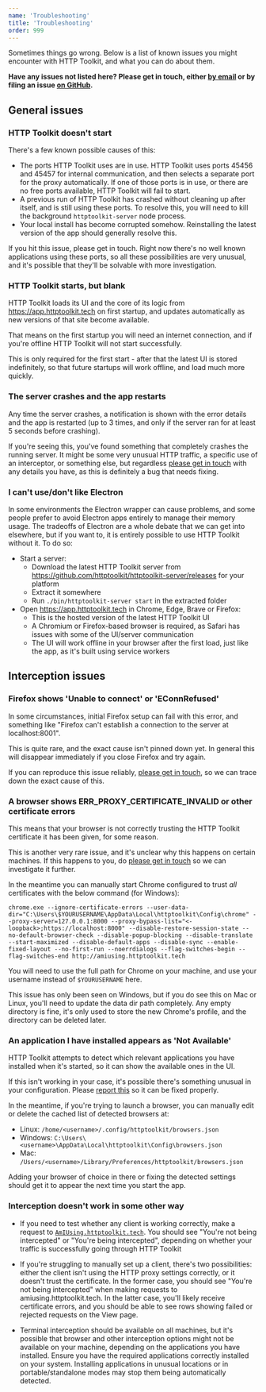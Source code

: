 ```yaml
---
name: 'Troubleshooting'
title: 'Troubleshooting'
order: 999
---
```


Sometimes things go wrong. Below is a list of known issues you might encounter with HTTP Toolkit, and what you can do about them.

**Have any issues not listed here? Please get in touch, either [by email](/contact/) or by filing an issue [on GitHub](https://github.com/httptoolkit/httptoolkit/issues/new/choose).**

## General issues

### HTTP Toolkit doesn't start

There's a few known possible causes of this:

* The ports HTTP Toolkit uses are in use. HTTP Toolkit uses ports 45456 and 45457 for internal communication, and then selects a separate port for the proxy automatically. If one of those ports is in use, or there are no free ports available, HTTP Toolkit will fail to start.
* A previous run of HTTP Toolkit has crashed without cleaning up after itself, and is still using these ports. To resolve this, you will need to kill the background `httptoolkit-server` node process.
* Your local install has become corrupted somehow. Reinstalling the latest version of the app should generally resolve this.

If you hit this issue, please get in touch. Right now there's no well known applications using these ports, so all these possibilities are very unusual, and it's possible that they'll be solvable with more investigation.

### HTTP Toolkit starts, but blank

HTTP Toolkit loads its UI and the core of its logic from https://app.httptoolkit.tech on first startup, and updates automatically as new versions of that site become available.

That means on the first startup you will need an internet connection, and if you're offline HTTP Toolkit will not start successfully.

This is only required for the first start - after that the latest UI is stored indefinitely, so that future startups will work offline, and load much more quickly.

### The server crashes and the app restarts

Any time the server crashes, a notification is shown with the error details and the app is restarted (up to 3 times, and only if the server ran for at least 5 seconds before crashing).

If you're seeing this, you've found something that completely crashes the running server. It might be some very unusual HTTP traffic, a specific use of an interceptor, or something else, but regardless [please get in touch](/contact/) with any details you have, as this is definitely a bug that needs fixing.

### I can't use/don't like Electron

In some environments the Electron wrapper can cause problems, and some people prefer to avoid Electron apps entirely to manage their memory usage. The tradeoffs of Electron are a whole debate that we can get into elsewhere, but if you want to, it is entirely possible to use HTTP Toolkit without it. To do so:

* Start a server:
    * Download the latest HTTP Toolkit server from https://github.com/httptoolkit/httptoolkit-server/releases for your platform
    * Extract it somewhere
    * Run `./bin/httptoolkit-server start` in the extracted folder
* Open https://app.httptoolkit.tech in Chrome, Edge, Brave or Firefox:
    * This is the hosted version of the latest HTTP Toolkit UI
    * A Chromium or Firefox-based browser is required, as Safari has issues with some of the UI/server communication
    * The UI will work offline in your browser after the first load, just like the app, as it's built using service workers

## Interception issues

### Firefox shows 'Unable to connect' or 'EConnRefused'

In some circumstances, initial Firefox setup can fail with this error, and something like "Firefox can't establish a connection to the server at localhost:8001".

This is quite rare, and the exact cause isn't pinned down yet. In general this will disappear immediately if you close Firefox and try again.

If you can reproduce this issue reliably, [please get in touch](/contact/), so we can trace down the exact cause of this.

### A browser shows ERR\_PROXY\_CERTIFICATE\_INVALID or other certificate errors

This means that your browser is not correctly trusting the HTTP Toolkit certificate it has been given, for some reason.

This is another very rare issue, and it's unclear why this happens on certain machines. If this happens to you, do [please get in touch](/contact/) so we can investigate it further.

In the meantime you can manually start Chrome configured to trust _all_ certificates with the below command (for Windows):

```
chrome.exe --ignore-certificate-errors --user-data-dir="C:\Users\$YOURUSERNAME\AppData\Local\httptoolkit\Config\chrome" --proxy-server=127.0.0.1:8000 --proxy-bypass-list="<-loopback>;https://localhost:8000" --disable-restore-session-state --no-default-browser-check --disable-popup-blocking --disable-translate --start-maximized --disable-default-apps --disable-sync --enable-fixed-layout --no-first-run --noerrdialogs --flag-switches-begin --flag-switches-end http://amiusing.httptoolkit.tech
```

You will need to use the full path for Chrome on your machine, and use your username instead of `$YOURUSERNAME` here.

This issue has only been seen on Windows, but if you do see this on Mac or Linux, you'll need to update the data dir path completely. Any empty directory is fine, it's only used to store the new Chrome's profile, and the directory can be deleted later.

### An application I have installed appears as 'Not Available'

HTTP Toolkit attempts to detect which relevant applications you have installed when it's started, so it can show the available ones in the UI.

If this isn't working in your case, it's possible there's something unusual in your configuration. Please [report this](/contact/) so it can be fixed properly.

In the meantime, if you're trying to launch a browser, you can manually edit or delete the cached list of detected browsers at:

* Linux: `/home/<username>/.config/httptoolkit/browsers.json`
* Windows: `C:\Users\<username>\AppData\Local\httptoolkit\Config\browsers.json`
* Mac: `/Users/<username>/Library/Preferences/httptoolkit/browsers.json`

Adding your browser of choice in there or fixing the detected settings should get it to appear the next time you start the app.

### Interception doesn't work in some other way

* If you need to test whether any client is working correctly, make a request to [`AmIUsing.httptoolkit.tech`](https://amiusing.httptoolkit.tech). You should see "You're not being intercepted" or "You're being intercepted", depending on whether your traffic is successfully going through HTTP Toolkit

* If you're struggling to manually set up a client, there's two possibilities: either the client isn't using the HTTP proxy settings correctly, or it doesn't trust the certificate. In the former case, you should see "You're not being intercepted" when making requests to amiusing.httptoolkit.tech. In the latter case, you'll likely receive certificate errors, and you should be able to see rows showing failed or rejected requests on the View page.

* Terminal interception should be available on all machines, but it's possible that browser and other interception options might not be available on your machine, depending on the applications you have installed. Ensure you have the required applications correctly installed on your system. Installing applications in unusual locations or in portable/standalone modes may stop them being automatically detected.
